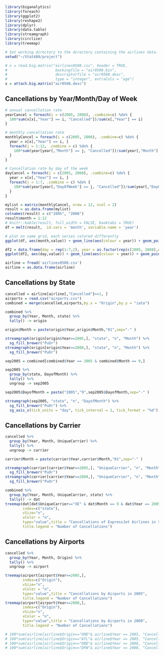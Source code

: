 
```r
library(biganalytics)
library(foreach)
library(ggplot2)
library(reshape2)
library(dplyr)
library(data.table)
library(streamgraph)
library(circlize)
library(treemap)
```

```r
# Set working directory to the directory containing the airlines data.
setwd("~/Stat480/project")
```


```r
# x = read.big.matrix("airlines0508.csv", header = TRUE,
#                      backingfile = "air0508.bin",
#                      descriptorfile = "air0508.desc",
#                      type = "integer", extraCols = "age")
x = attach.big.matrix("air0508.desc")
```

## Cancellations by Year/Month/Day of Week

```r
# annual cancellation rate
yearCancel = foreach(i = c(2005, 2008), .combine=c) %do% {
  100*sum(x[x[,"Year"] == i, "Cancelled"])/sum(x[,"Year"] == i)
}

# monthly cancellation rate
monthlyCancel = foreach(i = c(2005, 2008), .combine=c) %do% {
  year = x[x[,"Year"] == i, ]
  foreach(j = 1:12, .combine = c) %do% {
    100*sum(year[year[,"Month"] == j, "Cancelled"])/sum(year[,"Month"] == j)
  }
}

# Cancellation rate by day of the week
dayCancel = foreach(i = c(2005, 2008), .combine=c) %do% {
  year = x[x[,"Year"] == i, ]
  foreach(j = 1:7, .combine = c) %do% {
    100*sum(year[year[,"DayOfWeek"] == j, "Cancelled"])/sum(year[,"DayOfWeek"] == j)
  }
}

mylist = matrix(monthlyCancel, nrow = 12, ncol = 2)
result = as.data.frame(mylist)
colnames(result) = c("2005", "2008")
result$month = 1:12
# knitr::kable(result, full_width = FALSE, booktabs = TRUE)
df = melt(result,  id.vars = 'month', variable.name = 'year')

# plot on same grid, each series colored differently 
ggplot(df, aes(month,value)) + geom_line(aes(colour = year)) + geom_point(aes(colour = year), alpha = 0.5) + ylab("Monthly Cancellation Rates") + xlab("Month") + scale_x_continuous(breaks = seq(1, 12)) + ggtitle("Cancellations by Month") + theme(plot.title = element_text(hjust=0.5))

df2 = data.frame(day = rep(1:7,2), year = as.factor(rep(c(2005, 2008),each = 7)), value = dayCancel)
ggplot(df2, aes(day,value)) + geom_line(aes(colour = year)) + geom_point(aes(colour = year), alpha = 0.5) + ylab("Cancellation Rates by Day of Week") + xlab("Day of Week") + scale_x_continuous(breaks = seq(1, 7)) + ggtitle("Cancellations by Day of Week")+ theme(plot.title = element_text(hjust=0.5))
```


```r
airline = fread('airlines0508.csv')
airline = as.data.frame(airline)
```

## Cancellations by State

```r
cancelled = airline[airline[,"Cancelled"]==1, ]
airports = read.csv("airports.csv")
combined = merge(cancelled,airports,by.x = "Origin",by.y = "iata")

combined %>%
  group_by(Year, Month, state) %>% 
  tally() -> origin

origin$Month = paste(origin$Year,origin$Month,"01",sep="-" )

streamgraph(origin[origin$Year==2005,], "state", "n", "Month") %>%
  sg_fill_brewer("PuOr")
streamgraph(origin[origin$Year==2008,], "state", "n", "Month") %>%
  sg_fill_brewer("PuOr")
```

```r
sep2005 = combined[combined$Year == 2005 & combined$Month == 9,]

sep2005 %>%
  group_by(state, DayofMonth) %>% 
  tally() %>%
  ungroup -> sep2005

sep2005$DayofMonth = paste("2005","9",sep2005$DayofMonth,sep="-" )

streamgraph(sep2005, "state", "n", "DayofMonth") %>%
  sg_fill_brewer("PuOr") %>%
  sg_axis_x(tick_units = "day", tick_interval = 1, tick_format = "%d")
```

## Cancellations by Carrier

```r
cancelled %>%
  group_by(Year, Month, UniqueCarrier) %>% 
  tally() %>%
  ungroup -> carrier

carrier$Month = paste(carrier$Year,carrier$Month,"01",sep="-" )

streamgraph(carrier[carrier$Year==2005,], "UniqueCarrier", "n", "Month") %>%
  sg_fill_brewer("PuOr")
streamgraph(carrier[carrier$Year==2008,], "UniqueCarrier", "n", "Month") %>%
  sg_fill_brewer("PuOr")
```


```r
combined %>%
  group_by(Year, Month, UniqueCarrier, state) %>% 
  tally() -> dat
treemap(dat[dat$UniqueCarrier=="XE" & dat$Month == 9 & dat$Year == 2005,],
        index=c("state"),
        vSize="n",
        vColor = "n",
        type="value",title = "Cancellations of ExpressJet Airlines in September 2005", 
        title.legend = "Number of Cancellations")
```


## Cancellations by Airports

```r
cancelled %>%
  group_by(Year, Month, Origin) %>% 
  tally() %>%
  ungroup -> airport

treemap(airport[airport$Year==2005,],
        index=c("Origin"),
        vSize="n",
        vColor = "n",
        type="value",title = "Cancellations by Airports in 2005", 
        title.legend = "Number of Cancellations")
treemap(airport[airport$Year==2008,],
        index=c("Origin"),
        vSize="n",
        vColor = "n",
        type="value",title = "Cancellations by Airports in 2008", 
        title.legend = "Number of Cancellations")

# 100*sum(airline[airline$Origin=="ORD"& airline$Year == 2005, "Cancelled" ])/sum(airline$Origin == "ORD"& airline$Year == 2005)
# 100*sum(airline[airline$Origin=="ATL"& airline$Year == 2005, "Cancelled" ])/sum(airline$Origin == "ATL"& airline$Year == 2005)
# 100*sum(airline[airline$Origin=="ORD"& airline$Year == 2008, "Cancelled" ])/sum(airline$Origin == "ORD"& airline$Year == 2008)
# 100*sum(airline[airline$Origin=="DFW"& airline$Year == 2008, "Cancelled" ])/sum(airline$Origin == "DFW"& airline$Year == 2008)
```


